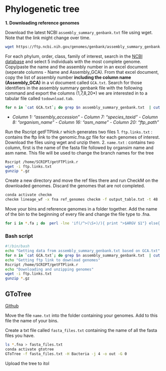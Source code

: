 # Phylogenetic tree 

**1. Downloading reference genomes**

Download the latest NCBI `assembly_summary_genbank.txt` file using wget. Note that the link might change over time. 
```bash
wget https://ftp.ncbi.nih.gov/genomes/genbank/assembly_summary_genbank.txt
``` 

For each phylum, order, class, family of interest, search in the [NCBI database](https://www.ncbi.nlm.nih.gov/genome/browse#!/overview/) and select 5 individuals with the most complete genome. Copy/paste the name and the assembly number in an excel document (seperate columns - Name and Assembly_GCA). From that excel document, copy the list of assembly number **including the column name (Assembly_GCA)** in a vi document called `GCA.txt`. Search for those identifiers in the assembly summary genbank file with the following command and export the columns (1,7,8,20*) we are interested in to a tabular file called `todownload.tab`. 

```bash
for n in `cat GCA.txt`; do grep $n assembly_summary_genbank.txt  | cut -f 1,7,8,16,20 >> todownload.tab ; done
```  
* *Column  1: "assembly_accession" - Column  7: "species_taxid" - Column  8: "organism_name" - Column 16: "asm_name" - Column 20: "ftp_path"* 

Run the Rscript getFTPlink.r which generates two files 
1. `ftp.links.txt` : contains the ftp link to the genomic.fna.gz file for each genomes of interest. Download the files using wget and unzip them. 
2. `name.txt` : contains two column, first is the name of the fasta file followed by organsim name and asm name. This file will be used to change the branch names for the tree 

```bash
Rscript /home/SCRIPT/getFTPlink.r 
wget -i ftp.links.txt
gunzip *.gz
``` 
Create a new directory and move the ref files there and run CheckM on the downloaded genomes. Discard the genomes that are not completed.
```bash
conda activate checkm
checkm lineage_wf -x fna ref_genomes checkm -f output_table.txt -t 48
``` 

Move your bins and reference genomes in a folder together. Add the name of the bin to the beginning of every file and change the file type to .fna. 
```bash
for i in *.fa ; do  perl -lne 'if(/^>(\S+)/){ print ">$ARGV $1"} else{ print }' $i > $i.fna ; done
``` 

### Bash script 
```bash
#!/bin/bash
echo "Getting data from assembly_summary_genbank.txt based on GCA.txt" 
for n in `cat GCA.txt`; do grep $n assembly_summary_genbank.txt  | cut -f 1,7,8,16,20 >> todownload.tab ; done
echo "Getting ftp link to download genomes" 
Rscript /home/SCRIPT/getFTPlink.r 
echo "Downloading and unzipping genomes"
wget -i ftp.links.txt
gunzip *.gz
```  

## GToTree
[Github](https://github.com/AstrobioMike/GToTree)

Move the file `name.txt` into the folder containing your genomes. Add to this file the name of your bins. 

Create a txt file called `fasta_files.txt` containing the name of all the fasta files you have. 

```bash
ls *.fna > fasta_files.txt
conda activate gtotree
GToTree -f fasta_files.txt -H Bacteria -j 4 -o out -G 0 
``` 

Upload the tree to itol

